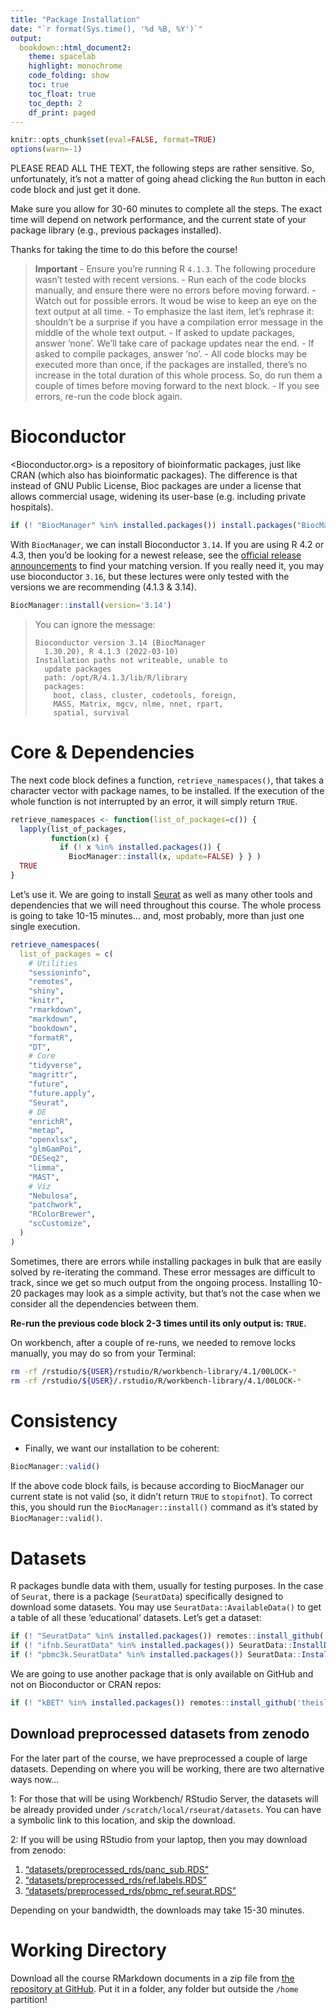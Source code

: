 ```yaml
---
title: "Package Installation"
date: "`r format(Sys.time(), '%d %B, %Y')`"
output:
  bookdown::html_document2:
    theme: spacelab
    highlight: monochrome
    code_folding: show
    toc: true
    toc_float: true
    toc_depth: 2
    df_print: paged
---
```


```r
knitr::opts_chunk$set(eval=FALSE, format=TRUE)
options(warn=-1)
```

PLEASE READ ALL THE TEXT, the following steps are rather sensitive. So, unfortunately, it's not a matter of going ahead clicking the `Run` button in each code block and just get it done.

Make sure you allow for 30-60 minutes to complete all the steps. The exact time will depend on network performance, and the current state of your package library (e.g., previous packages installed).

Thanks for taking the time to do this before the course!

> **Important**
> - Ensure you're running R `4.1.3`. The following procedure wasn't tested with recent versions.
> - Run each of the code blocks manually, and ensure there were no errors before moving forward.
> - Watch out for possible errors. It woud be wise to keep an eye on the text output at all time.
> - To emphasize the last item, let's rephrase it: shouldn't be a surprise if you have a compilation error message in the middle of the whole text output.
> - If asked to update packages, answer 'none'. We'll take care of package updates near the end.
> - If asked to compile packages, answer 'no'.
> - All code blocks may be executed more than once, if the packages are installed, there's no increase in the total duration of this whole process. So, do run them a couple of times before moving forward to the next block.
> - If you see errors, re-run the code block again.

# Bioconductor

<Bioconductor.org> is a repository of bioinformatic packages, just like CRAN (which also has bioinformatic packages). The difference is that instead of GNU Public License, Bioc packages are under a license that allows commercial usage, widening its user-base (e.g. including private hospitals).

```r
if (! "BiocManager" %in% installed.packages()) install.packages("BiocManager")
```

With `BiocManager`, we can install Bioconductor `3.14`. If you are using R 4.2 or 4.3, then you'd be looking for a newest release, see the [official release announcements](https://bioconductor.org/about/release-announcements/) to find your matching version. If you really need it, you may use bioconductor `3.16`, but these lectures were only tested with the versions we are recommending (4.1.3 & 3.14).

```r
BiocManager::install(version='3.14')
```

> You can ignore the message:
> 
> ```
> Bioconductor version 3.14 (BiocManager
>   1.30.20), R 4.1.3 (2022-03-10)
> Installation paths not writeable, unable to
>   update packages
>   path: /opt/R/4.1.3/lib/R/library
>   packages:
>     boot, class, cluster, codetools, foreign,
>     MASS, Matrix, mgcv, nlme, nnet, rpart,
>     spatial, survival
> ```

# Core & Dependencies

The next code block defines a function, `retrieve_namespaces()`, that takes a character vector with package names, to be installed. If the execution of the whole function is not interrupted by an error, it will simply return `TRUE`.

```r
retrieve_namespaces <- function(list_of_packages=c()) {
  lapply(list_of_packages,
         function(x) {
           if (! x %in% installed.packages()) {
             BiocManager::install(x, update=FALSE) } } )
  TRUE
}
```

Let's use it. We are going to install [Seurat](https://satijalab.org/seurat/) as well as many other tools and dependencies that we will need throughout this course. The whole process is going to take 10-15 minutes... and, most probably, more than just one single execution.

```r
retrieve_namespaces(
  list_of_packages = c(
    # Utilities
    "sessioninfo",
    "remotes",
    "shiny",
    "knitr",
    "rmarkdown",
    "markdown",
    "bookdown",
    "formatR",
    "DT",
    # Core
    "tidyverse",
    "magrittr",
    "future",
    "future.apply",
    "Seurat",
    # DE
    "enrichR",
    "metap",
    "openxlsx",
    "glmGamPoi",
    "DESeq2",
    "limma",
    "MAST",
    # Viz
    "Nebulosa",
    "patchwork",
    "RColorBrewer",
    "scCustomize",
  )
)
```

Sometimes, there are errors while installing packages in bulk that are easily solved by re-iterating the command. These error messages are difficult to track, since we get so much output from the ongoing process. Installing 10-20 packages may look as a simple activity, but that's not the case when we consider all the dependencies between them.

**Re-run the previous code block 2-3 times until its only output is: `TRUE`.**

On workbench, after a couple of re-runs, we needed to remove locks manually, you may do so from your Terminal:

```bash
rm -rf /rstudio/${USER}/rstudio/R/workbench-library/4.1/00LOCK-*
rm -rf /rstudio/${USER}/.rstudio/R/workbench-library/4.1/00LOCK-*
```


# Consistency

- Finally, we want our installation to be coherent:

```r
BiocManager::valid()
```

If the above code block fails, is because according to BiocManager our current state is not valid (so, it didn't return `TRUE` to `stopifnot`). To correct this, you should run the `BiocManager::install()` command as it's stated by `BiocManager::valid()`.

# Datasets

R packages bundle data with them, usually for testing purposes. In the case of `Seurat`, there is a package (`SeuratData`) specifically designed to download some datasets. You may use `SeuratData::AvailableData()` to get a table of all these 'educational' datasets. Let's get a dataset:

```r
if (! "SeuratData" %in% installed.packages()) remotes::install_github('satijalab/seurat-data')
if (! "ifnb.SeuratData" %in% installed.packages()) SeuratData::InstallData("ifnb")
if (! "pbmc3k.SeuratData" %in% installed.packages()) SeuratData::InstallData("pbmc3k")
```

We are going to use another package that is only available on GitHub and not on Bioconductor or CRAN repos:

```r
if (! "kBET" %in% installed.packages()) remotes::install_github('theislab/kBET')
```


## Download preprocessed datasets from zenodo

For the later part of the course, we have preprocessed a couple of large datasets. Depending on where you will be working, there are two alternative ways now...

1: For those that will be using Workbench/ RStudio Server, the datasets will be already provided under `/scratch/local/rseurat/datasets`. You can have a symbolic link to this location, and skip the download.

2: If you will be using RStudio from your laptop, then you may download from zenodo:

1. ["datasets/preprocessed_rds/panc_sub.RDS"](https://zenodo.org/record/7848230/files/panc_sub.RDS?download=1)
1. ["datasets/preprocessed_rds/ref.labels.RDS"](https://zenodo.org/record/7845337/files/ref.labels.RDS?download=1)
1. ["datasets/preprocessed_rds/pbmc_ref.seurat.RDS"](https://zenodo.org/record/7845337/files/pbmc_ref.seurat.RDS?download=1)

Depending on your bandwidth, the downloads may take 15-30 minutes.

# Working Directory

Download all the course RMarkdown documents in a zip file from [the repository at GitHub](https://github.com/maxplanck-ie/Rseurat/archive/refs/heads/main.zip). Put it in a folder, any folder but outside the `/home` partition!